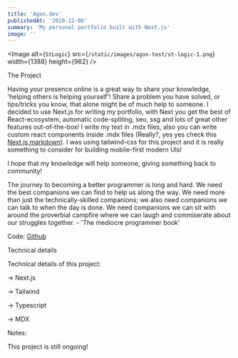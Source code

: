 ```yaml
---
title: 'Agon.dev'
publishedAt: '2020-12-06'
summary: 'My personal portfolio built with Next.js'
image: ''
---
```


<Image
  alt={`StLogic`}
  src={`/static/images/agon-test/st-logic-1.png`}
  width={1388}
  height={962}
/>

<heading2> The Project</heading2>

Having your presence online is a great way to share your knowledge, 'helping others is helping yourself'!
Share a problem you have solved, or tips/tricks you know, that alone might be of much help to someone.
I decided to use Next.js for writing my portfolio, with Next you get the best of React-ecosystem, automatic code-spliting, seo, ssg and lots of great other features out-of-the-box!
I write my text in .mdx files, also you can write custom react components inside .mdx files (Really?, yes yes check this <a href="https://nextjs.org/blog/markdown">Next.js markdown</a>).
I was using tailwind-css for this project and it is really something to consider for building mobile-first modern UIs!

I hope that my knowledge will help someone, giving something back to
community!

The journey to becoming a better programmer is long and hard. We need the
best companions we can find to help us along the way. We need more than just the
technically-skilled companions; we also need companions we can talk to when the
day is done. We need companions we can sit with around the proverbial campfire
where we can laugh and commiserate about our struggles together. - 'The mediocre programmer book'

Code: <a href="https://github.com/AgonIdrizi/agon.dev">Github</a>

<heading2> Technical details</heading2>

Technical details of this project:

-> Next.js

-> Tailwind

-> Typescript

-> MDX

<heading2> Notes:</heading2>

This project is still ongoing!
